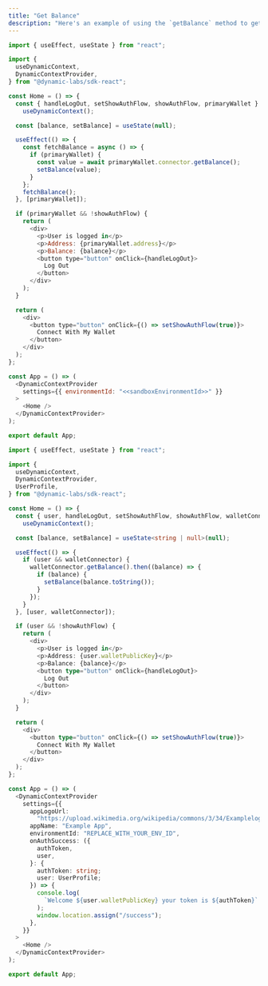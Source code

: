 ```yaml
---
title: "Get Balance"
description: "Here's an example of using the `getBalance` method to get the balance of the connected user's wallet"
---
```


<CodeGroup>

```javascript JavaScript
import { useEffect, useState } from "react";

import {
  useDynamicContext,
  DynamicContextProvider,
} from "@dynamic-labs/sdk-react";

const Home = () => {
  const { handleLogOut, setShowAuthFlow, showAuthFlow, primaryWallet } =
    useDynamicContext();

  const [balance, setBalance] = useState(null);

  useEffect(() => {
    const fetchBalance = async () => {
      if (primaryWallet) {
        const value = await primaryWallet.connector.getBalance();
        setBalance(value);
      }
    };
    fetchBalance();
  }, [primaryWallet]);

  if (primaryWallet && !showAuthFlow) {
    return (
      <div>
        <p>User is logged in</p>
        <p>Address: {primaryWallet.address}</p>
        <p>Balance: {balance}</p>
        <button type="button" onClick={handleLogOut}>
          Log Out
        </button>
      </div>
    );
  }

  return (
    <div>
      <button type="button" onClick={() => setShowAuthFlow(true)}>
        Connect With My Wallet
      </button>
    </div>
  );
};

const App = () => (
  <DynamicContextProvider
    settings={{ environmentId: "<<sandboxEnvironmentId>>" }}
  >
    <Home />
  </DynamicContextProvider>
);

export default App;
```

```typescript TypeScript
import { useEffect, useState } from "react";

import {
  useDynamicContext,
  DynamicContextProvider,
  UserProfile,
} from "@dynamic-labs/sdk-react";

const Home = () => {
  const { user, handleLogOut, setShowAuthFlow, showAuthFlow, walletConnector } =
    useDynamicContext();

  const [balance, setBalance] = useState<string | null>(null);

  useEffect(() => {
    if (user && walletConnector) {
      walletConnector.getBalance().then((balance) => {
        if (balance) {
          setBalance(balance.toString());
        }
      });
    }
  }, [user, walletConnector]);

  if (user && !showAuthFlow) {
    return (
      <div>
        <p>User is logged in</p>
        <p>Address: {user.walletPublicKey}</p>
        <p>Balance: {balance}</p>
        <button type="button" onClick={handleLogOut}>
          Log Out
        </button>
      </div>
    );
  }

  return (
    <div>
      <button type="button" onClick={() => setShowAuthFlow(true)}>
        Connect With My Wallet
      </button>
    </div>
  );
};

const App = () => (
  <DynamicContextProvider
    settings={{
      appLogoUrl:
        "https://upload.wikimedia.org/wikipedia/commons/3/34/Examplelogo.svg",
      appName: "Example App",
      environmentId: "REPLACE_WITH_YOUR_ENV_ID",
      onAuthSuccess: ({
        authToken,
        user,
      }: {
        authToken: string;
        user: UserProfile;
      }) => {
        console.log(
          `Welcome ${user.walletPublicKey} your token is ${authToken}`
        );
        window.location.assign("/success");
      },
    }}
  >
    <Home />
  </DynamicContextProvider>
);

export default App;
```

</CodeGroup>
